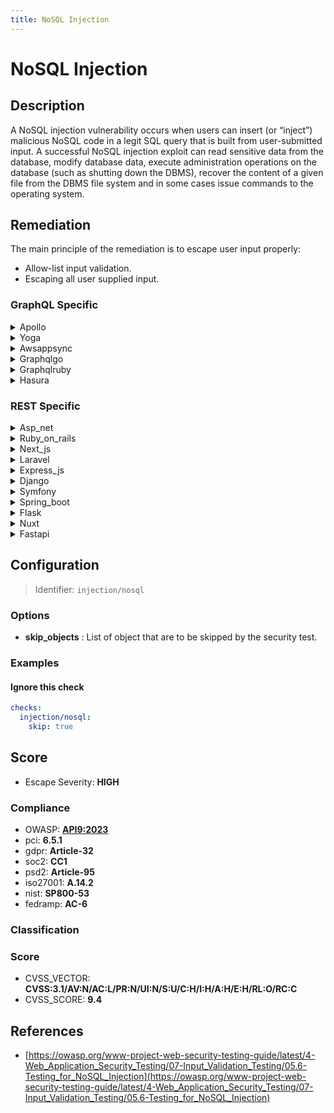 ```yaml
---
title: NoSQL Injection
---
```


# NoSQL Injection

## Description

A NoSQL injection vulnerability occurs when users can insert (or “inject”) malicious NoSQL code in a legit SQL query that is built from user-submitted input.
A successful NoSQL injection exploit can read sensitive data from the database, modify database data, execute administration operations on the database (such as shutting down the DBMS), recover the content of a given file from the DBMS file system and in some cases issue commands to the operating system.


## Remediation

The main principle of the remediation is to escape user input properly:
- Allow-list input validation.
- Escaping all user supplied input.



### GraphQL Specific

<details>
    <summary>Apollo</summary>

To prevent NoSQL injection in Apollo framework, ensure that all user-supplied input is validated and sanitized. Use parameterized queries with the appropriate data binding methods provided by the database driver or ORM. Avoid constructing queries with string concatenation. Implement proper access controls and regularly update the Apollo server and any underlying database packages to patch known vulnerabilities.

</details>

<details>
    <summary>Yoga</summary>

To prevent NoSQL injection in the Yoga framework engine, ensure that all database queries are constructed using parameterized queries or prepared statements. Avoid concatenating user input directly into database queries. Validate and sanitize all user inputs to remove malicious injection payloads. Additionally, implement proper access controls and use the principle of least privilege to minimize the potential impact of any successful injection attack.

</details>

<details>
    <summary>Awsappsync</summary>

To mitigate NoSQL injection vulnerabilities in AWS AppSync, ensure that all user-supplied input is validated and sanitized. Use AWS AppSync's built-in support for parameterized resolvers and the VTL (Velocity Template Language) to safely handle user input. Avoid directly concatenating user input into queries or filter expressions. Implement strict input validation routines to check for expected data types and patterns. Additionally, employ AWS IAM policies and AppSync's fine-grained access control mechanisms to restrict access to underlying data sources and limit the potential impact of a successful injection attack.

</details>

<details>
    <summary>Graphqlgo</summary>

To mitigate NoSQL injection vulnerabilities in a GraphQL Go framework engine, ensure that all user-supplied input is properly sanitized and validated. Use parameterized queries or prepared statements to handle data input, and employ a library that provides built-in protection against injection attacks. Additionally, implement proper access controls and regularly audit your code for potential injection flaws.

</details>

<details>
    <summary>Graphqlruby</summary>

In the GraphQL Ruby framework, to prevent NoSQL injection attacks, ensure that all user-supplied input is validated and sanitized. Use the built-in mechanisms for parameterized queries and arguments to avoid directly interpolating variables into queries. Additionally, employ proper access control checks and adhere to the principle of least privilege when designing your schema and resolvers.

</details>

<details>
    <summary>Hasura</summary>

To prevent NoSQL injection in Hasura, ensure that all GraphQL queries and mutations are constructed using parameterized arguments rather than string concatenation. Additionally, apply strict input validation, use Hasura's permission system to restrict data access, and regularly update Hasura to incorporate security fixes.

</details>


### REST Specific

<details>
    <summary>Asp_net</summary>

To prevent NoSQL injection in ASP.NET applications, use parameterized queries with ORM frameworks like Entity Framework, which automatically handle the use of parameters. Avoid building queries with string concatenation, and validate and sanitize all user input. Implement proper error handling to prevent leakage of database information in error messages. Additionally, apply the principle of least privilege by restricting database permissions for application users.

</details>

<details>
    <summary>Ruby_on_rails</summary>

In Ruby on Rails, prevent NoSQL injection by using parameterized queries with the ActiveRecord ORM, which ensures that user input is treated as data rather than executable code. Additionally, avoid directly passing user input to methods that perform database operations, and implement input validation to sanitize and verify the data before it's used in a query.

</details>

<details>
    <summary>Next_js</summary>

In the Next.js framework, to prevent NoSQL injection attacks, ensure that all database queries are constructed using parameterized queries or prepared statements. Avoid concatenating or interpolating user input directly into queries. Utilize libraries that provide built-in protection against injection, and always validate and sanitize user input to enforce the expected data type and format. Additionally, implement proper access controls and regularly audit your code for security vulnerabilities.

</details>

<details>
    <summary>Laravel</summary>

In Laravel, to prevent NoSQL injection attacks, always use Eloquent ORM or the query builder's parameter binding feature to handle your database queries. Avoid raw queries or constructing queries with user input directly. When using Eloquent, leverage its built-in protection against injection by utilizing model binding and mass assignment protection. Additionally, validate and sanitize all user inputs using Laravel's validation features to ensure that the data conforms to expected formats before it is used in any database query.

</details>

<details>
    <summary>Express_js</summary>

In Express.js applications using NoSQL databases like MongoDB, prevent NoSQL injection attacks by using parameterized queries with libraries such as Mongoose, which automatically sanitize input. Avoid constructing queries with string concatenation. Additionally, implement input validation using middleware like express-validator to ensure that the data conforms to expected formats. Regularly update your database drivers and frameworks to incorporate security patches.

</details>

<details>
    <summary>Django</summary>

In Django, ensure that you use the Django ORM properly to avoid NoSQL injection vulnerabilities. Always use the built-in querysets and avoid directly passing user input into filter() or raw() methods. For instance, instead of using raw string concatenation, leverage the ORM's parameterized query capabilities such as YourModel.objects.filter(field_name=user_input). This ensures that Django will handle the necessary escaping and formatting of inputs. Additionally, validate and sanitize all user inputs to ensure they meet the expected format and type. Regularly update Django to the latest version to benefit from security patches and improvements.

</details>

<details>
    <summary>Symfony</summary>

In the Symfony framework, to prevent NoSQL injection attacks, use the Doctrine ODM (Object Document Mapper) or ORM (Object Relational Mapper) with parameterized queries or prepared statements. Ensure that all user-supplied input is sanitized and validated before being used in database queries. Additionally, implement proper access controls and use the latest security practices recommended by Symfony's documentation.

</details>

<details>
    <summary>Spring_boot</summary>

In the Spring Boot framework, to prevent NoSQL injection attacks, it is recommended to use parameterized queries or Spring Data repositories. Avoid constructing queries using string concatenation with user input. Instead, leverage Spring Data's support for query methods, which automatically apply parameter binding and sanitization. For more complex queries, use Criteria API or QueryDSL to ensure that user input is handled safely. Additionally, validate and sanitize all user inputs to ensure they conform to expected formats. Implement proper authentication and authorization checks to restrict access to sensitive data and operations.

</details>

<details>
    <summary>Flask</summary>

In Flask applications using NoSQL databases, ensure that you use parameterized queries or the equivalent feature provided by the database driver, such as the 'safe' parameter in PyMongo. Avoid constructing queries with string concatenation or interpolation of user-supplied input. Additionally, apply proper input validation, use database-specific escaping functions, and implement access controls to mitigate NoSQL injection risks.

</details>

<details>
    <summary>Nuxt</summary>

In Nuxt.js applications, to prevent NoSQL injection attacks, ensure that all database queries are constructed using parameterized queries or prepared statements. This approach allows the database to distinguish between code and data, regardless of user input. Additionally, validate and sanitize all user input to remove potential malicious injection code. Implement proper error handling to avoid revealing database structures in error messages. Regularly review and update dependencies to mitigate vulnerabilities in third-party packages. Use security libraries and modules that are designed to protect against injection attacks. Finally, employ a robust authentication and authorization strategy to limit database access.

</details>

<details>
    <summary>Fastapi</summary>

In FastAPI, to prevent NoSQL injection attacks, ensure that you use a proper database driver that supports parameterized queries or prepared statements. Avoid constructing queries using string concatenation with user input. Instead, leverage the features of the chosen ODM (Object Document Mapper) like `motor` for MongoDB, which typically provide methods to safely create queries with placeholders for parameters. Additionally, validate and sanitize all user input rigorously to ensure that it conforms to expected formats. Implement proper error handling to avoid revealing sensitive information about the database structure in error messages.

</details>

## Configuration

> Identifier: `injection/nosql`

### Options

- **skip_objects** : List of object that are to be skipped by the security test.




### Examples



#### Ignore this check

```yaml
checks:
  injection/nosql:
    skip: true
```




## Score

- Escape Severity: **<span className="high-severity">HIGH</span>**

### Compliance

- OWASP: **[API9:2023](https://github.com/OWASP/API-Security/blob/master/editions/2023/en/0xa9-improper-inventory-management.md)**
- pci: **6.5.1**
- gdpr: **Article-32**
- soc2: **CC1**
- psd2: **Article-95**
- iso27001: **A.14.2**
- nist: **SP800-53**
- fedramp: **AC-6**

### Classification






### Score

- CVSS_VECTOR: **CVSS:3.1/AV:N/AC:L/PR:N/UI:N/S:U/C:H/I:H/A:H/E:H/RL:O/RC:C**
- CVSS_SCORE: **9.4**

## References

- [https://owasp.org/www-project-web-security-testing-guide/latest/4-Web_Application_Security_Testing/07-Input_Validation_Testing/05.6-Testing_for_NoSQL_Injection](https://owasp.org/www-project-web-security-testing-guide/latest/4-Web_Application_Security_Testing/07-Input_Validation_Testing/05.6-Testing_for_NoSQL_Injection)
  